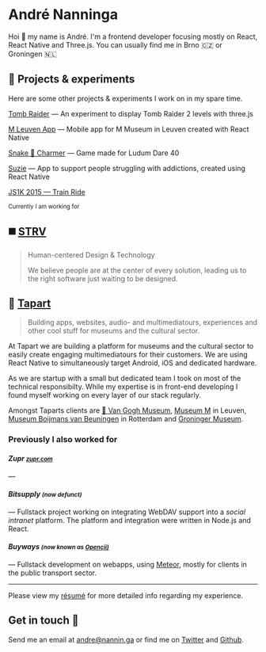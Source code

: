 # André Nanninga

Hoi 👋 my name is André. I'm a frontend developer focusing mostly on React, React Native and Three.js. You can usually find me in Brno 🇨🇿 or Groningen 🇳🇱

## 🔬 Projects & experiments

Here are some other projects & experiments I work on in my spare time.

[Tomb Raider](https://fakeyou.github.io/tomb-raider) — An experiment to display Tomb Raider 2 levels with three.js

[M Leuven App](https://www.mleuven.be/en/app) — Mobile app for M Museum in Leuven created with React Native

[Snake 🐍 Charmer](https://fakeyou.github.io/ludum-dare-40/) — Game made for Ludum Dare 40

[Suzie](https://www.rtrn.nl/portfolio/vnn/) — App to support people struggling with addictions, created using React Native

[JS1K 2015 — Train Ride](https://js1k.com/2015-hypetrain/demo/2325)

<small>Currently I am working for</small>

## ◼️ [STRV](https://www.strv.com)

> Human-centered Design & Technology
>
> We believe people are at the center of every solution, leading us to the right software just waiting to be designed.

## 🎨 [Tapart](https://www.tapart.me)

> Building apps, websites, audio- and multimediatours, experiences and other cool stuff for museums and the cultural sector.

At Tapart we are building a platform for museums and the cultural sector to easily create engaging multimediatours for their customers. We are using React Native to simultaneously target Android, iOS and dedicated hardware.

As we are startup with a small but dedicated team I took on most of the technical responsibilty. While my expertise is in front-end developing I found myself working on every layer of our stack regularly.

Amongst Taparts clients are [🌻 Van Gogh Museum](https://www.vangoghmuseum.nl/), [Museum M](https://www.mleuven.be/) in Leuven, [Museum Boijmans van Beuningen](https://www.boijmans.nl/en) in Rotterdam and [Groninger Museum](http://www.groningermuseum.nl/).

### Previously I also worked for

#### _Zupr <small>[zupr.com](https://zupr.com)</small>_

—

#### _Bitsupply <small>(now defunct)</small>_

— Fullstack project working on integrating WebDAV support into a _social intranet_ platform. The platform and integration were written in Node.js and React.

#### _Buyways <small>(now known as [Opencii)](https://www.opencii.nl/)</small>_

— Fullstack development on webapps, using [Meteor](https://www.meteor.com/), mostly for clients in the public transport sector.

---

Please view my [résumé](/resume) for more detailed info regarding my experience.

## Get in touch 📨

Send me an email at [andre@nannin.ga](mailto:andre@nannin.ga) or find me on [Twitter](https://twitter.com/andrenanninga) and [Github](https://github.com/fakeyou).
